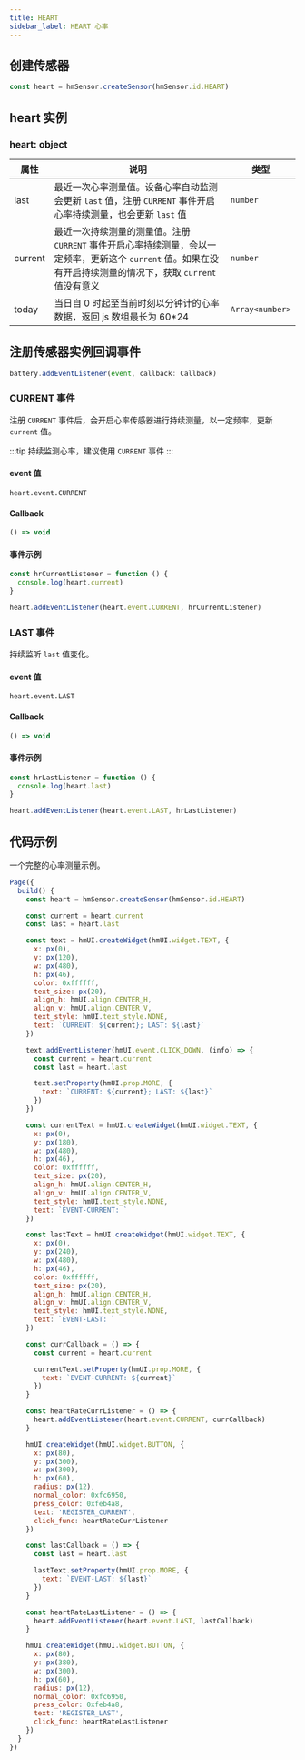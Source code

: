 ```yaml
---
title: HEART
sidebar_label: HEART 心率
---
```


## 创建传感器

```js
const heart = hmSensor.createSensor(hmSensor.id.HEART)
```

## heart 实例

### heart: object

| 属性    | 说明                                                                                                                                                   | 类型            |
| ------- | ------------------------------------------------------------------------------------------------------------------------------------------------------ | --------------- |
| last    | 最近一次心率测量值。设备心率自动监测会更新 `last` 值，注册 `CURRENT` 事件开启心率持续测量，也会更新 `last` 值                                          | `number`        |
| current | 最近一次持续测量的测量值。注册 `CURRENT` 事件开启心率持续测量，会以一定频率，更新这个 `current` 值。如果在没有开启持续测量的情况下，获取 `current` 值没有意义 | `number`        |
| today   | 当日自 0 时起至当前时刻以分钟计的心率数据，返回 js 数组最长为 60\*24                                                                                   | `Array<number>` |

## 注册传感器实例回调事件

```js
battery.addEventListener(event, callback: Callback)
```

### CURRENT 事件

注册 `CURRENT` 事件后，会开启心率传感器进行持续测量，以一定频率，更新 `current` 值。

:::tip
持续监测心率，建议使用 `CURRENT` 事件
:::

#### event 值

`heart.event.CURRENT`

#### Callback

```ts
() => void
```

#### 事件示例

```js
const hrCurrentListener = function () {
  console.log(heart.current)
}

heart.addEventListener(heart.event.CURRENT, hrCurrentListener)
```

### LAST 事件

持续监听 `last` 值变化。

#### event 值

`heart.event.LAST`

#### Callback

```ts
() => void
```

#### 事件示例

```js
const hrLastListener = function () {
  console.log(heart.last)
}

heart.addEventListener(heart.event.LAST, hrLastListener)
```

## 代码示例

一个完整的心率测量示例。

```js
Page({
  build() {
    const heart = hmSensor.createSensor(hmSensor.id.HEART)

    const current = heart.current
    const last = heart.last

    const text = hmUI.createWidget(hmUI.widget.TEXT, {
      x: px(0),
      y: px(120),
      w: px(480),
      h: px(46),
      color: 0xffffff,
      text_size: px(20),
      align_h: hmUI.align.CENTER_H,
      align_v: hmUI.align.CENTER_V,
      text_style: hmUI.text_style.NONE,
      text: `CURRENT: ${current}; LAST: ${last}`
    })

    text.addEventListener(hmUI.event.CLICK_DOWN, (info) => {
      const current = heart.current
      const last = heart.last

      text.setProperty(hmUI.prop.MORE, {
        text: `CURRENT: ${current}; LAST: ${last}`
      })
    })

    const currentText = hmUI.createWidget(hmUI.widget.TEXT, {
      x: px(0),
      y: px(180),
      w: px(480),
      h: px(46),
      color: 0xffffff,
      text_size: px(20),
      align_h: hmUI.align.CENTER_H,
      align_v: hmUI.align.CENTER_V,
      text_style: hmUI.text_style.NONE,
      text: `EVENT-CURRENT: `
    })

    const lastText = hmUI.createWidget(hmUI.widget.TEXT, {
      x: px(0),
      y: px(240),
      w: px(480),
      h: px(46),
      color: 0xffffff,
      text_size: px(20),
      align_h: hmUI.align.CENTER_H,
      align_v: hmUI.align.CENTER_V,
      text_style: hmUI.text_style.NONE,
      text: `EVENT-LAST: `
    })

    const currCallback = () => {
      const current = heart.current

      currentText.setProperty(hmUI.prop.MORE, {
        text: `EVENT-CURRENT: ${current}`
      })
    }

    const heartRateCurrListener = () => {
      heart.addEventListener(heart.event.CURRENT, currCallback)
    }

    hmUI.createWidget(hmUI.widget.BUTTON, {
      x: px(80),
      y: px(300),
      w: px(300),
      h: px(60),
      radius: px(12),
      normal_color: 0xfc6950,
      press_color: 0xfeb4a8,
      text: 'REGISTER_CURRENT',
      click_func: heartRateCurrListener
    })

    const lastCallback = () => {
      const last = heart.last

      lastText.setProperty(hmUI.prop.MORE, {
        text: `EVENT-LAST: ${last}`
      })
    }

    const heartRateLastListener = () => {
      heart.addEventListener(heart.event.LAST, lastCallback)
    }

    hmUI.createWidget(hmUI.widget.BUTTON, {
      x: px(80),
      y: px(380),
      w: px(300),
      h: px(60),
      radius: px(12),
      normal_color: 0xfc6950,
      press_color: 0xfeb4a8,
      text: 'REGISTER_LAST',
      click_func: heartRateLastListener
    })
  }
})
```

